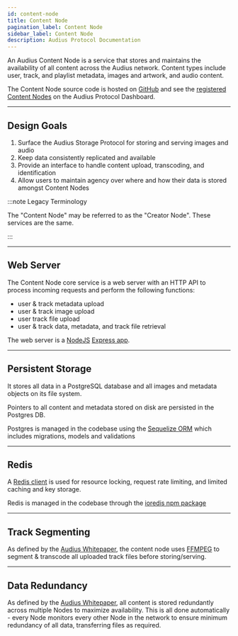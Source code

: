 ```yaml
---
id: content-node
title: Content Node
pagination_label: Content Node
sidebar_label: Content Node
description: Audius Protocol Documentation
---
```


An Audius Content Node is a service that stores and maintains the availability of all content across
the Audius network. Content types include user, track, and playlist metadata, images and artwork,
and audio content.

The Content Node source code is hosted on
[GitHub](https://github.com/AudiusProject/audius-docker-compose/tree/main/creator-node) and see the
[registered Content Nodes](https://dashboard.audius.org/#/services/content-node) on the Audius
Protocol Dashboard.

---

## Design Goals

1. Surface the Audius Storage Protocol for storing and serving images and audio
2. Keep data consistently replicated and available
3. Provide an interface to handle content upload, transcoding, and identification
4. Allow users to maintain agency over where and how their data is stored amongst Content Nodes

:::note Legacy Terminology

The "Content Node" may be referred to as the "Creator Node". These services are the same.

:::

---

## Web Server

The Content Node core service is a web server with an HTTP API to process incoming requests and
perform the following functions:

- user & track metadata upload
- user & track image upload
- user track file upload
- user & track data, metadata, and track file retrieval

The web server is a [NodeJS](https://nodejs.org) [Express app](https://expressjs.com/).

---

## Persistent Storage

It stores all data in a PostgreSQL database and all images and metadata objects on its file system.

Pointers to all content and metadata stored on disk are persisted in the Postgres DB.

Postgres is managed in the codebase using the [Sequelize ORM](https://sequelize.org/main/) which
includes migrations, models and validations

---

## Redis

A [Redis client](https://redis.io/) is used for resource locking, request rate limiting, and
limited caching and key storage.

Redis is managed in the codebase through the [ioredis npm package](https://github.com/luin/ioredis)

---

## Track Segmenting

As defined by the [Audius Whitepaper](/reference/whitepaper), the content node uses
[FFMPEG](https://ffmpeg.org/ffmpeg.html) to segment & transcode all uploaded track files before
storing/serving.

---

## Data Redundancy

As defined by the [Audius Whitepaper](/reference/whitepaper), all content is stored redundantly
across multiple Nodes to maximize availability. This is all done automatically - every Node monitors
every other Node in the network to ensure minimum redundancy of all data, transferring files as
required.
